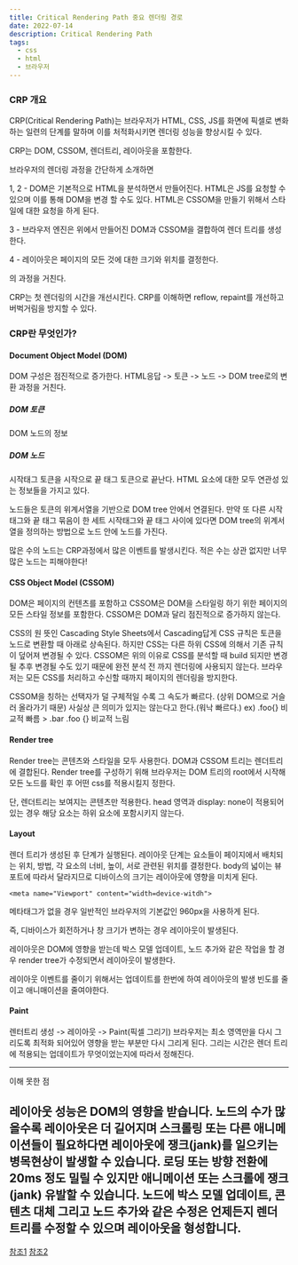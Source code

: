 ```yaml
---
title: Critical Rendering Path 중요 렌더링 경로
date: 2022-07-14
description: Critical Rendering Path
tags:
  - css
  - html
  - 브라우저
---
```


### CRP 개요

CRP(Critical Rendering Path)는 브라우저가 HTML, CSS, JS를 화면에 픽셀로 변화하는 일련의 단계를 말하며 이를 처적화시키면 렌더링 성능을 향상시킬 수 있다.

CRP는 DOM, CSSOM, 렌더트리, 레이아웃을 포함한다.



브라우저의 렌더링 과정을 간단하게 소개하면

1, 2 - DOM은 기본적으로 HTML을 분석하면서 만들어진다. HTML은 JS를 요청할 수 있으며 이를 통해 DOM을 변경 할 수도 있다. HTML은 CSSOM을 만들기 위해서 스타일에 대한 요청을 하게 된다.

3 - 브라우저 엔진은 위에서 만들어진 DOM과 CSSOM을 결합하여 렌더 트리를 생성한다.

4 - 레이아웃은 페이지의 모든 것에 대한 크기와 위치를 결정한다.

의 과정을 거친다.

CRP는 첫 렌더링의 시간을 개선시킨다. CRP를 이해하면 reflow, repaint를 개선하고 버벅거림을 방지할 수 있다.



### CRP란 무엇인가?

#### Document Object Model (DOM)

DOM 구성은 점진적으로 증가한다. 
HTML응답 -> 토큰 -> 노드 -> DOM tree로의 변환 과정을 거친다.

##### DOM 토큰 
DOM 노드의 정보

##### DOM 노드 
시작태그 토큰을 시작으로 끝 태그 토큰으로 끝난다.
HTML 요소에 대한 모두 연관성 있는 정보들을 가지고 있다.

노드들은 토큰의 위계서열을 기반으로 DOM tree 안에서 연결된다.
만약 또 다른 시작태그와 끝 태그 묶음이 한 세트 시작태그와 끝 태그 사이에 있다면 DOM tree의 위계서열을 정의하는 방법으로 노드 안에 노드를 가진다.

많은 수의 노드는 CRP과정에서 많은 이벤트를 발생시킨다. 적은 수는 상관 없지만 너무 많은 노드는 피해야한다!


#### CSS Object Model (CSSOM)

DOM은 페이지의 컨텐츠를 포함하고 CSSOM은 DOM을 스타일링 하기 위한 페이지의 모든 스타일 정보를 포함한다.
CSSOM은 DOM과 달리 점진적으로 증가하지 않는다.

CSS의 원 뜻인 Cascading Style Sheets에서 Cascading답게 CSS 규칙은 토큰을 노드로 변환할 때 아래로 상속된다. 하지만 CSS는 다른 하위 CSS에 의해서 기존 규칙이 덮어져 변경될 수 있다. 
CSSOM은 위의 이유로 CSS를 분석할 때 build 되지만 변경될 추후 변경될 수도 있기 때문에 완전 분석 전 까지 렌더링에 사용되지 않는다. 브라우저는 모든 CSS를 처리하고 수신할 때까지 페이지의 렌더링을 방지한다.

CSSOM을 칭하는 선택자가 덜 구체적일 수록 그 속도가 빠르다. (상위 DOM으로 거슬러 올라가기 때문) 
사실상 큰 의미가 있지는 않는다고 한다.(워낙 빠르다.)
ex) .foo{} 비교적 빠름 > .bar .foo {} 비교적 느림 

#### Render tree

Render tree는 콘텐츠와 스타일을 모두 사용한다. DOM과 CSSOM 트리는 렌더트리에 결합된다.
Render tree를 구성하기 위해 브라우저는 DOM 트리의 root에서 시작해 모든 노드를 확인 후 어떤 css를 적용시킬지 정한다.

단, 렌더트리는 보여지는 콘텐츠만 적용한다. head 영역과 display: none이 적용되어 있는 경우 해당 요소는 하위 요소에 포함시키지 않는다.

#### Layout

렌더 트리가 생성된 후 단계가 실행된다. 레이아웃 단계는 요소들이 페이지에서 배치되는 위치, 방법, 각 요소의 너비, 높이, 서로 관련된 위치를 결정한다.
body의 넓이는 뷰포트에 따라서 달라지므로 디바이스의 크기는 레이아웃에 영향을 미치게 된다.
``` 
<meta name="Viewport" content="width=device-witdh">
```
메타태그가 없을 경우 일반적인 브라우저의 기본값인 960px을 사용하게 된다.

즉, 디바이스가 회전하거나 창 크기가 변하는 경우 레이아웃이 발생된다.

레이아웃은 DOM에 영향을 받는데 박스 모델 업데이트, 노드 추가와 같은 작업을 할 경우 render tree가 수정되면서 레이아웃이 발생한다.

레이아웃 이벤트를 줄이기 위해서는 업데이트를 한번에 하여 레이아웃의 발생 빈도를 줄이고 애니매이션을 줄여야한다.


#### Paint

렌터트리 생성 -> 레이아웃 -> Paint(픽셀 그리기)
브라우저는 최소 영역만을 다시 그리도록 최적화 되어있어 영향을 받는 부분만 다시 그리게 된다.
그리는 시간은 렌더 트리에 적용되는 업데이트가 무엇이었는지에 따라서 정해진다.


---

이해 못한 점

레이아웃 성능은 DOM의 영향을 받습니다. 노드의 수가 많을수록 레이아웃은 더 길어지며 스크롤링 또는 다른 애니메이션들이 필요하다면 레이아웃에 쟁크(jank)를 일으키는 병목현상이 발생할 수 있습니다. 로딩 또는 방향 전환에 20ms 정도 밀릴 수 있지만 애니메이션 또는 스크롤에 쟁크(jank) 유발할 수 있습니다. 노드에 박스 모델 업데이트, 콘텐츠 대체 그리고 노드 추가와 같은 수정은 언제든지 렌더 트리를 수정할 수 있으며 레이아웃을 형성합니다.
---

[참조1](https://developer.mozilla.org/ko/docs/Web/Performance/Critical_rendering_path)
[참조2](https://developer.mozilla.org/en-US/docs/Learn/Performance/CSS)